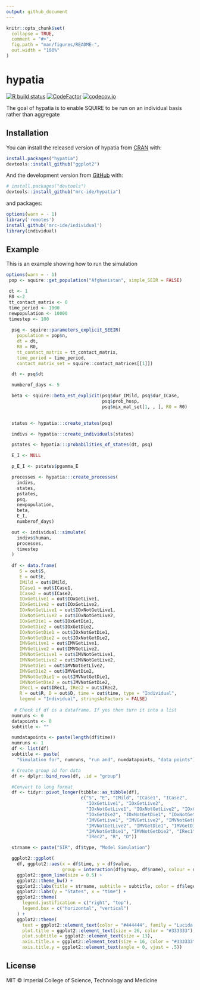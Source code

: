 ```yaml
---
output: github_document
---
```


<!-- README.md is generated from README.Rmd. Please edit that file -->

```r
knitr::opts_chunk$set(
  collapse = TRUE,
  comment = "#>",
  fig.path = "man/figures/README-",
  out.width = "100%"
)
```

# hypatia

<!-- badges: start -->
[![R build status](https://github.com/mrc-ide/hypatia/workflows/R-CMD-check/badge.svg)](https://github.com/mrc-ide/hypatia/actions)
[![CodeFactor](https://www.codefactor.io/repository/github/mrc-ide/hypatia/badge)](https://www.codefactor.io/repository/github/mrc-ide/hypatia)
[![codecov.io](https://codecov.io/github/mrc-ide/hypatia/coverage.svg?branch=main)](https://codecov.io/github/mrc-ide/hypatia?branch=main)
<!-- badges: end -->

The goal of hypatia is to enable SQUIRE to be run on an individual basis rather than aggregate

## Installation

You can install the released version of hypatia from [CRAN](https://CRAN.R-project.org) with:

``` r
install.packages("hypatia")
devtools::install_github("ggplot2")
```

And the development version from [GitHub](https://github.com/) with:

``` r
# install.packages("devtools")
devtools::install_github("mrc-ide/hypatia")
```

and packages:

``` r
options(warn = - 1) 
library('remotes')
install_github('mrc-ide/individual')
library(individual)
```

## Example
This is an example showing how to run the simulation

```r
options(warn = - 1) 
 pop <- squire::get_population("Afghanistan", simple_SEIR = FALSE)

 dt <- 1
 R0 <-2 
 tt_contact_matrix <- 0
 time_period <- 1000
 newpopulation <- 10000
 timestep <- 100
 
  psq <- squire::parameters_explicit_SEEIR(
    population = pop$n,
    dt = dt,
    R0 = R0,
    tt_contact_matrix = tt_contact_matrix,
    time_period = time_period,
    contact_matrix_set = squire::contact_matrices[[1]])

  dt <- psq$dt

  numberof_days <- 5

  beta <- squire::beta_est_explicit(psq$dur_IMild, psq$dur_ICase,
                                    psq$prob_hosp,
                                    psq$mix_mat_set[1, , ], R0 = R0)

  
  states <- hypatia:::create_states(psq)

  indivs <- hypatia:::create_individuals(states)

  pstates <- hypatia:::probabilities_of_states(dt, psq)

  E_I <- NULL

  p_E_I <- pstates$pgamma_E

  processes <- hypatia:::create_processes(
    indivs,
    states,
    pstates,
    psq,
    newpopulation,
    beta,
    E_I,
    numberof_days)

  out <- individual::simulate(
    indivs$human,
    processes,
    timestep
  )
  
  df <- data.frame(
     S = out$S,
     E = out$E,
     IMild = out$IMild,
     ICase1 = out$ICase1,
     ICase2 = out$ICase2,
     IOxGetLive1 = out$IOxGetLive1,
     IOxGetLive2 = out$IOxGetLive2,
     IOxNotGetLive1 = out$IOxNotGetLive1,
     IOxNotGetLive2 = out$IOxNotGetLive2,
     IOxGetDie1 = out$IOxGetDie1,
     IOxGetDie2 = out$IOxGetDie2,
     IOxNotGetDie1 = out$IOxNotGetDie1,
     IOxNotGetDie2 = out$IOxNotGetDie2,
     IMVGetLive1 = out$IMVGetLive1,
     IMVGetLive2 = out$IMVGetLive2,
     IMVNotGetLive1 = out$IMVNotGetLive1,
     IMVNotGetLive2 = out$IMVNotGetLive2,
     IMVGetDie1 = out$IMVNotGetLive2,
     IMVGetDie2 = out$IMVGetDie2,
     IMVNotGetDie1 = out$IMVNotGetDie1,
     IMVNotGetDie2 = out$IMVNotGetDie2,
     IRec1 = out$IRec1, IRec2 = out$IRec2,
     R = out$R, D = out$D, time = out$time, type = "Individual",
     legend = "Individual", stringsAsFactors = FALSE)
  
   # Check if df is a dataframe. If yes then turn it into a list
  numruns <- 0
  datapoints <- 0
  subtitle <- ""

  numdatapoints <- paste(length(df$time))
  numruns <- 1
  df <- list(df)
  subtitle <- paste(
    "Simulation for", numruns, "run and", numdatapoints, "data points")

  # Create group id for data
  df <- dplyr::bind_rows(df, .id = "group")

  #Convert to long format
  df <- tidyr::pivot_longer(tibble::as_tibble(df),
                            c("S", "E", "IMild", "ICase1", "ICase2",
                              "IOxGetLive1", "IOxGetLive2",
                              "IOxNotGetLive1", "IOxNotGetLive2", "IOxGetDie1",
                              "IOxGetDie2", "IOxNotGetDie1", "IOxNotGetDie2",
                              "IMVGetLive1", "IMVGetLive2", "IMVNotGetLive1",
                              "IMVNotGetLive2", "IMVGetDie1", "IMVGetDie2",
                              "IMVNotGetDie1", "IMVNotGetDie2", "IRec1",
                              "IRec2", "R", "D"))

  strname <- paste("SIR", df$type, "Model Simulation")

  ggplot2::ggplot(
    df, ggplot2::aes(x = df$time, y = df$value,
                     group = interaction(df$group, df$name), colour = df$name)) +
    ggplot2::geom_line(size = 0.5) +
    ggplot2::theme_bw() +
    ggplot2::labs(title = strname, subtitle = subtitle, color = df$legend) +
    ggplot2::labs(y = "States", x = "time") +
    ggplot2::theme(
      legend.justification = c("right", "top"),
      legend.box = c("horizontal", "vertical")
    ) +
    ggplot2::theme(
      text = ggplot2::element_text(color = "#444444", family = "Lucida Bright"),
      plot.title = ggplot2::element_text(size = 26, color = "#333333"),
      plot.subtitle = ggplot2::element_text(size = 13),
      axis.title.x = ggplot2::element_text(size = 16, color = "#333333"),
      axis.title.y = ggplot2::element_text(angle = 0, vjust = .5))

```


## License

MIT © Imperial College of Science, Technology and Medicine
